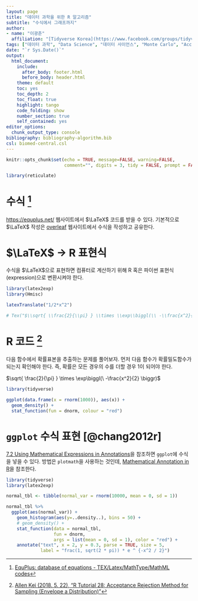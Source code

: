 ```yaml
---
layout: page
title: "데이터 과학을 위한 R 알고리즘"
subtitle: "수식에서 그래프까지"
author:
- name: "이광춘"
  affiliation: "[Tidyverse Korea](https://www.facebook.com/groups/tidyverse/)"
tags: ["데이터 과학", "Data Science", "데이터 사이언스", "Monte Carlo", "Acceptance-Rejection Sampling", "과학기술"]
date: "`r Sys.Date()`"
output:
  html_document: 
    include:
      after_body: footer.html
      before_body: header.html
    theme: default
    toc: yes
    toc_depth: 2
    toc_float: true
    highlight: tango
    code_folding: show
    number_section: true
    self_contained: yes
editor_options: 
  chunk_output_type: console
bibliography: bibliography-algorithm.bib
csl: biomed-central.csl
---
```


```r
knitr::opts_chunk$set(echo = TRUE, message=FALSE, warning=FALSE,
                      comment="", digits = 3, tidy = FALSE, prompt = FALSE, fig.align = 'center')

library(reticulate)
```


# 수식 [^eqplus] {#math-rejection}

[^eqplus]: [EquPlus: database of equations - TEX/Latex/MathType/MathML codes](https://equplus.net/)

<https://equplus.net/> 웹사이트에서 $\LaTeX$ 코드를 받을 수 있다. 기본적으로 $\LaTeX$ 작성은 [overleaf](https://www.overleaf.com/) 웹사이트에서 수식을 작성하고 공유한다.

# $\LaTeX$ &rarr; R 표현식 {#latex-to-expression}

수식을 $\LaTeX$으로 표현하면 컴퓨터로 계산하기 위해 R 혹은 파이썬 표현식(expression)으로 변환시켜야 한다. 

```r
library(latex2exp)
library(Hmisc)

latexTranslate("1/2*x^2")

# Tex("$\\sqrt{ \\frac{2}{\\pi} } \\times \\exp\\biggl(\\ -\\frac{x^2}{2} \\biggr)$", output='expression')

```



# R 코드 [^kai-rejection] {#rejection-r-code}

[^kai-rejection]: [Allen Kei (2018. 5. 22), "R Tutorial 28: Acceptance Rejection Method for Sampling (Envelope a Distribution)"](https://www.youtube.com/watch?v=WFswb-zLe4Y)

다음 함수에서 확률표본을 추출하는 문제를 풀어보자. 
먼저 다음 함수가 확률밀도함수가 되는지 확인해야 한다. 즉, 확률은 모든 경우의 수를 더할 경우 1이 되어야 한다.



$\sqrt{ \frac{2}{\pi} } \times \exp\biggl(\ -\frac{x^2}{2} \biggr)$



```r
library(tidyverse)

ggplot(data.frame(x = rnorm(1000)), aes(x)) +
  geom_density() +
  stat_function(fun = dnorm, colour = "red")
```


# `ggplot` 수식 표현 [@chang2012r] {#ggplot-math-expression}

[7.2 Using Mathematical Expressions in Annotations](https://r-graphics.org/recipe-annotate-text-math)을 참조하면 `ggplot`에 수식을 넣을 수 있다. 방법은 `plotmath`을 사용하는 것인데, [Mathematical Annotation in R](https://stat.ethz.ch/R-manual/R-devel/library/grDevices/html/plotmath.html)을 참조한다.

```r
library(tidyverse)
library(latex2exp)

normal_tbl <- tibble(normal_var = rnorm(10000, mean = 0, sd = 1))

normal_tbl %>% 
  ggplot(aes(normal_var)) +
    geom_histogram(aes(y=..density..), bins = 50) +
    # geom_density() +
    stat_function(data = normal_tbl,
                  fun = dnorm,
                  args = list(mean = 0, sd = 1), color = "red") +
    annotate("text", x = 2, y = 0.3, parse = TRUE, size = 5,
             label = "frac(1, sqrt(2 * pi)) * e ^ {-x^2 / 2}")

```


